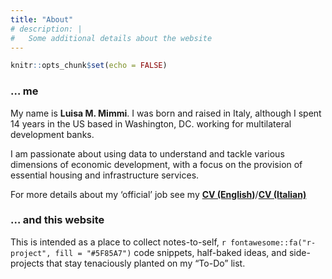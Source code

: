 ```yaml
---
title: "About"
# description: |
#   Some additional details about the website
---
```


```r
knitr::opts_chunk$set(echo = FALSE)
```


### ... me  
<!-- _`whoami`_ -->
My name is **Luisa M. Mimmi**. I was born and raised in Italy, although I spent 14 years in the US based in Washington, DC. working for multilateral development banks. 

I am passionate about using data to understand and tackle various dimensions of economic development, with a focus on the provision of essential housing and infrastructure services. 

For more details about my 'official' job see my [**CV (English)**](https://raw.githubusercontent.com/Lulliter/cv/master/01_CV_Rmarkdown/Luisa-M-Mimmi_CV.pdf)/[**CV (Italian)**](https://raw.githubusercontent.com/Lulliter/cv/master/02_CV_Rmarkdown_ITA/Luisa-M-Mimmi_CV_ITA.pdf)  

<!-- ---

### Presently busy with: 

- [Survey of WSS Suppliers in Brazil (as part of my IADB work)](https://lulliter.github.io/BrazilWaterSurvey/)
- [Survey of WSS Suppliers in Mexico (as part of my IADB work)](https://lulliter.github.io/MexicoWaterSurvey/)
 

- "If You Give a Judge a Risk Score: Evidence from Kentucky Bail Decisions"
    - [Full text](/about_files/albright_judge_score.pdf) & [Slides](/about_files/slides/ecineq_19.pdf) & [Blog post](https://thelittledataset.com/2019/07/15/if-you-give-a-judge-a-risk-score/)     
    
-->


### ... and this website

This is intended as a place to collect notes-to-self, `r fontawesome::fa("r-project", fill = "#5F85A7")` code snippets, half-baked ideas, and side-projects that stay tenaciously planted on my "To-Do" list. 
